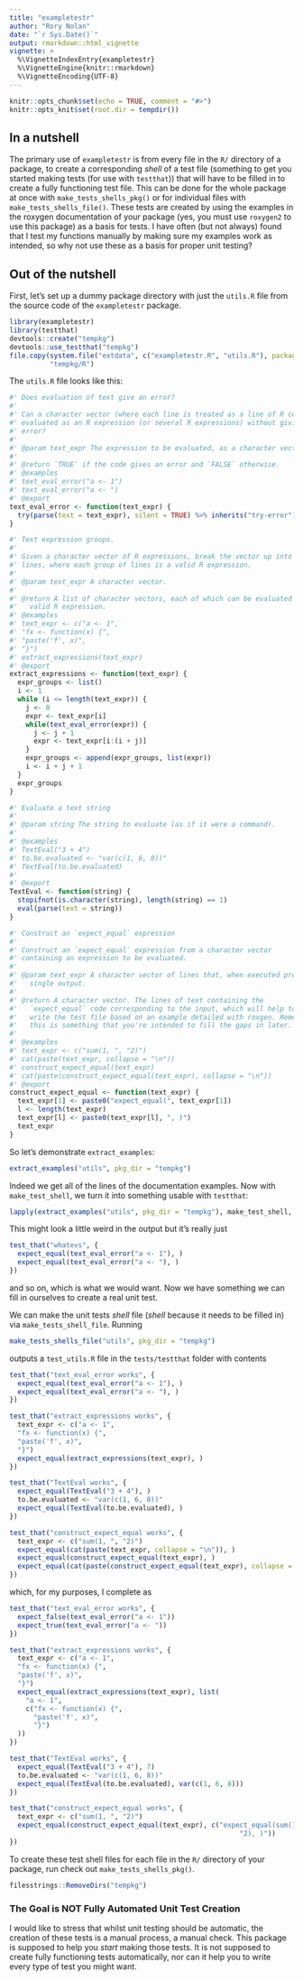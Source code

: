 ```yaml
---
title: "exampletestr"
author: "Rory Nolan"
date: "`r Sys.Date()`"
output: rmarkdown::html_vignette
vignette: >
  %\VignetteIndexEntry{exampletestr}
  %\VignetteEngine{knitr::rmarkdown}
  %\VignetteEncoding{UTF-8}
---
```


```r
knitr::opts_chunk$set(echo = TRUE, comment = "#>")
knitr::opts_knit$set(root.dir = tempdir())
```

## In a nutshell
The primary use of `exampletestr` is from every file in the `R/` directory of a package, to create a corresponding _shell_ of a test file (something to get you started making tests (for use with `testthat`)) that will have to be filled in to create a fully functioning test file. This can be done for the whole package at once with `make_tests_shells_pkg()` or for individual files with `make_tests_shells_file()`. These tests are created by using the examples in the roxygen documentation of your package (yes, you must use `roxygen2` to use this package) as a basis for tests. I have often (but not always) found that I test my functions manually by making sure my examples work as intended, so why not use these as a basis for proper unit testing?

## Out of the nutshell
First, let's set up a dummy package directory with just the `utils.R` file from the source code of the `exampletestr` package. 
```r
library(exampletestr)
library(testthat)
devtools::create("tempkg")
devtools::use_testthat("tempkg")
file.copy(system.file("extdata", c("exampletestr.R", "utils.R"), package = "exampletestr"), 
          "tempkg/R")
```

The `utils.R` file looks like this:
```r
#' Does evaluation of text give an error?
#'
#' Can a character vector (where each line is treated as a line of R code) be
#' evaluated as an R expression (or several R expressions) without giving an
#' error?
#'
#' @param text_expr The expression to be evaluated, as a character vector.
#'
#' @return `TRUE` if the code gives an error and `FALSE` otherwise.
#' @examples
#' text_eval_error("a <- 1")
#' text_eval_error("a <- ")
#' @export
text_eval_error <- function(text_expr) {
  try(parse(text = text_expr), silent = TRUE) %>% inherits("try-error")
}

#' Text expression groups.
#'
#' Given a character vector of R expressions, break the vector up into groups of
#' lines, where each group of lines is a valid R expression.
#'
#' @param text_expr A character vector.
#'
#' @return A list of character vectors, each of which can be evaluated as a
#'   valid R expression.
#' @examples
#' text_expr <- c("a <- 1",
#' "fx <- function(x) {",
#' "paste('f', x)",
#' "}")
#' extract_expressions(text_expr)
#' @export
extract_expressions <- function(text_expr) {
  expr_groups <- list()
  i <- 1
  while (i <= length(text_expr)) {
    j <- 0
    expr <- text_expr[i]
    while(text_eval_error(expr)) {
      j <- j + 1
      expr <- text_expr[i:(i + j)]
    }
    expr_groups <- append(expr_groups, list(expr))
    i <- i + j + 1
  }
  expr_groups
}

#' Evaluate a text string
#'
#' @param string The string to evaluate (as if it were a command).
#'
#' @examples
#' TextEval("3 + 4")
#' to.be.evaluated <- "var(c(1, 6, 8))"
#' TextEval(to.be.evaluated)
#'
#' @export
TextEval <- function(string) {
  stopifnot(is.character(string), length(string) == 1)
  eval(parse(text = string))
}

#' Construct an `expect_equal` expression
#'
#' Construct an `expect_equal` expression from a character vector
#' containing an expression to be evaluated.
#'
#' @param text_expr A character vector of lines that, when executed produce a
#'   single output.
#'
#' @return A character vector. The lines of text containing the
#'   `expect_equal` code corresponding to the input, which will help to
#'   write the test file based on an example detailed with roxgen. Remember that
#'   this is something that you're intended to fill the gaps in later.
#'
#' @examples
#' text_expr <- c("sum(1, ", "2)")
#' cat(paste(text_expr, collapse = "\n"))
#' construct_expect_equal(text_expr)
#' cat(paste(construct_expect_equal(text_expr), collapse = "\n"))
#' @export
construct_expect_equal <- function(text_expr) {
  text_expr[1] <- paste0("expect_equal(", text_expr[1])
  l <- length(text_expr)
  text_expr[l] <- paste0(text_expr[l], ", )")
  text_expr
}
```
So let's demonstrate `extract_examples`:
```r
extract_examples("utils", pkg_dir = "tempkg")
```

Indeed we get all of the lines of the documentation examples. Now with `make_test_shell`, we turn it into something usable with `testthat`:
```r
lapply(extract_examples("utils", pkg_dir = "tempkg"), make_test_shell, "whatevs")
```
This might look a little weird in the output but it's really just 
```r
test_that("whatevs", {
  expect_equal(text_eval_error("a <- 1"), )
  expect_equal(text_eval_error("a <- "), )
})
```
and so on, which is what we would want. Now we have something we can fill in ourselves to create a real unit test.

We can make the unit tests _shell_ file (_shell_ because it needs to be filled in) via `make_tests_shell_file`. Running 
```r
make_tests_shells_file("utils", pkg_dir = "tempkg")
```
outputs a `test_utils.R` file in the `tests/testthat` folder with contents
```r
test_that("text_eval_error works", {
  expect_equal(text_eval_error("a <- 1"), )
  expect_equal(text_eval_error("a <- "), )
})

test_that("extract_expressions works", {
  text_expr <- c("a <- 1",
  "fx <- function(x) {",
  "paste('f', x)",
  "}")
  expect_equal(extract_expressions(text_expr), )
})

test_that("TextEval works", {
  expect_equal(TextEval("3 + 4"), )
  to.be.evaluated <- "var(c(1, 6, 8))"
  expect_equal(TextEval(to.be.evaluated), )
})

test_that("construct_expect_equal works", {
  text_expr <- c("sum(1, ", "2)")
  expect_equal(cat(paste(text_expr, collapse = "\n")), )
  expect_equal(construct_expect_equal(text_expr), )
  expect_equal(cat(paste(construct_expect_equal(text_expr), collapse = "\n")), )
})
```
which, for my purposes, I complete as
```r
test_that("text_eval_error works", {
  expect_false(text_eval_error("a <- 1"))
  expect_true(text_eval_error("a <- "))
})

test_that("extract_expressions works", {
  text_expr <- c("a <- 1",
  "fx <- function(x) {",
  "paste('f', x)",
  "}")
  expect_equal(extract_expressions(text_expr), list(
    "a <- 1",
    c("fx <- function(x) {",
      "paste('f', x)",
      "}")
  ))
})

test_that("TextEval works", {
  expect_equal(TextEval("3 + 4"), 7)
  to.be.evaluated <- "var(c(1, 6, 8))"
  expect_equal(TextEval(to.be.evaluated), var(c(1, 6, 8)))
})

test_that("construct_expect_equal works", {
  text_expr <- c("sum(1, ", "2)")
  expect_equal(construct_expect_equal(text_expr), c("expect_equal(sum(1, ",
                                                         "2), )"))
})
```

To create these test shell files for each file in the `R/` directory of your package, run check out `make_tests_shells_pkg()`.


```r
filesstrings::RemoveDirs("tempkg")
```

### The Goal is NOT Fully Automated Unit Test Creation
I would like to stress that whilst unit testing should be automatic, the creation of these tests is a manual process, a manual check. This package is supposed to help you *start* making those tests. It is not supposed to create fully functioning tests automatically, nor can it help you to write every type of test you might want.

